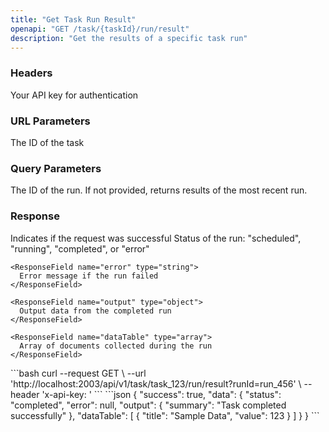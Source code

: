 ```yaml
---
title: "Get Task Run Result"
openapi: "GET /task/{taskId}/run/result"
description: "Get the results of a specific task run"
---
```


### Headers

<ParamField header="x-api-key" type="string" required>
  Your API key for authentication
</ParamField>

### URL Parameters

<ParamField path="taskId" type="string" required>
  The ID of the task
</ParamField>

### Query Parameters

<ParamField query="runId" type="string">
  The ID of the run. If not provided, returns results of the most recent run.
</ParamField>

### Response

<ResponseField name="success" type="boolean">
  Indicates if the request was successful
</ResponseField>

<ResponseField name="data" type="object">
  <Expandable title="Properties">
    <ResponseField name="status" type="string">
      Status of the run: "scheduled", "running", "completed", or "error"
    </ResponseField>
    
    <ResponseField name="error" type="string">
      Error message if the run failed
    </ResponseField>
    
    <ResponseField name="output" type="object">
      Output data from the completed run
    </ResponseField>
    
    <ResponseField name="dataTable" type="array">
      Array of documents collected during the run
    </ResponseField>
  </Expandable>
</ResponseField>

<RequestExample>
```bash
curl --request GET \
  --url 'http://localhost:2003/api/v1/task/task_123/run/result?runId=run_456' \
  --header 'x-api-key: <your-api-key>'
```
</RequestExample>

<ResponseExample>
```json
{
  "success": true,
  "data": {
    "status": "completed",
    "error": null,
    "output": {
      "summary": "Task completed successfully"
    },
    "dataTable": [
      {
        "title": "Sample Data",
        "value": 123
      }
    ]
  }
}
```
</ResponseExample> 